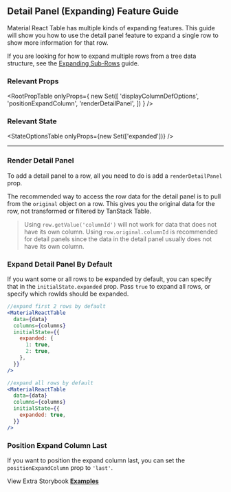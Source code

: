 
<Head>
  <title>
    Material React Table Docs - Detail Panel Expanding Feature Guide
  </title>
  <meta
    name="description"
    content="How to add expanding detail panels to each row in Material React Table"
  />
</Head>

## Detail Panel (Expanding) Feature Guide

Material React Table has multiple kinds of expanding features. This guide will show you how to use the detail panel feature to expand a single row to show more information for that row.

If you are looking for how to expand multiple rows from a tree data structure, see the [Expanding Sub-Rows](/docs/guides/expanding-sub-rows) guide.

### Relevant Props

<RootPropTable
  onlyProps={
    new Set([
      'displayColumnDefOptions',
      'positionExpandColumn',
      'renderDetailPanel',
    ])
  }
/>

### Relevant State

<StateOptionsTable onlyProps={new Set(['expanded'])} />

---

### Render Detail Panel

To add a detail panel to a row, all you need to do is add a `renderDetailPanel` prop.

The recommended way to access the row data for the detail panel is to pull from the `original` object on a row. This gives you the original data for the row, not transformed or filtered by TanStack Table.

> Using `row.getValue('columnId')` will not work for data that does not have its own column. Using `row.original.columnId` is recommended for detail panels since the data in the detail panel usually does not have its own column.

<Example />

### Expand Detail Panel By Default

If you want some or all rows to be expanded by default, you can specify that in the `initialState.expanded` prop. Pass `true` to expand all rows, or specify which rowIds should be expanded.

```jsx
//expand first 2 rows by default
<MaterialReactTable
  data={data}
  columns={columns}
  initialState={{
    expanded: {
      1: true,
      2: true,
    },
  }}
/>
```

```jsx
//expand all rows by default
<MaterialReactTable
  data={data}
  columns={columns}
  initialState={{
    expanded: true,
  }}
/>
```

### Position Expand Column Last

If you want to position the expand column last, you can set the `positionExpandColumn` prop to `'last'`.

<AlternateExample />

View Extra Storybook **[Examples](https://www.material-react-table.dev/?path=/story/features-detail-panel-examples-)**
